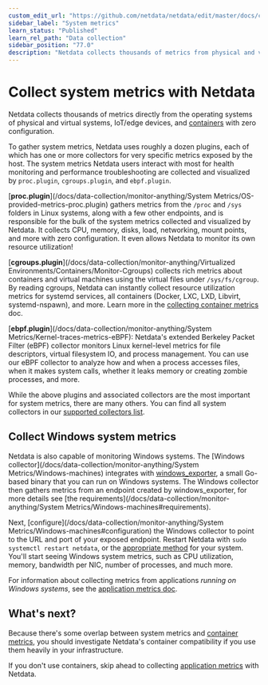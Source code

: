 ```yaml
---
custom_edit_url: "https://github.com/netdata/netdata/edit/master/docs/collect/system-metrics.md"
sidebar_label: "System metrics"
learn_status: "Published"
learn_rel_path: "Data collection"
sidebar_position: "77.0"
description: "Netdata collects thousands of metrics from physical and virtual systems, IoT/edge devices, and containers with zero configuration."
---
```



# Collect system metrics with Netdata

Netdata collects thousands of metrics directly from the operating systems of physical and virtual systems, IoT/edge
devices, and [containers](/docs/data-collection/container-metrics) with zero configuration.

To gather system metrics, Netdata uses roughly a dozen plugins, each of which has one or more collectors for very
specific metrics exposed by the host. The system metrics Netdata users interact with most for health monitoring and
performance troubleshooting are collected and visualized by `proc.plugin`, `cgroups.plugin`, and `ebpf.plugin`.

[**proc.plugin**](/docs/data-collection/monitor-anything/System Metrics/OS-provided-metrics-proc.plugin) gathers metrics from the `/proc` and `/sys` folders in Linux
systems, along with a few other endpoints, and is responsible for the bulk of the system metrics collected and
visualized by Netdata. It collects CPU, memory, disks, load, networking, mount points, and more with zero configuration.
It even allows Netdata to monitor its own resource utilization!

[**cgroups.plugin**](/docs/data-collection/monitor-anything/Virtualized Environments/Containers/Monitor-Cgroups) collects rich metrics about containers and virtual machines
using the virtual files under `/sys/fs/cgroup`. By reading cgroups, Netdata can instantly collect resource utilization
metrics for systemd services, all containers (Docker, LXC, LXD, Libvirt, systemd-nspawn), and more. Learn more in the
[collecting container metrics](/docs/data-collection/container-metrics) doc.

[**ebpf.plugin**](/docs/data-collection/monitor-anything/System Metrics/Kernel-traces-metrics-eBPF): Netdata's extended Berkeley Packet Filter (eBPF) collector
monitors Linux kernel-level metrics for file descriptors, virtual filesystem IO, and process management. You can use our
eBPF collector to analyze how and when a process accesses files, when it makes system calls, whether it leaks memory or
creating zombie processes, and more.

While the above plugins and associated collectors are the most important for system metrics, there are many others. You
can find all system collectors in our [supported collectors list](/docs/data-collection/monitor-anything#system-collectors).

## Collect Windows system metrics

Netdata is also capable of monitoring Windows systems. The [Windows
collector](/docs/data-collection/monitor-anything/System Metrics/Windows-machines) integrates with
[windows_exporter](https://github.com/prometheus-community/windows_exporter), a small Go-based binary that you can run
on Windows systems. The Windows collector then gathers metrics from an endpoint created by windows_exporter, for more
details see [the requirements](/docs/data-collection/monitor-anything/System Metrics/Windows-machines#requirements).

Next, [configure](/docs/data-collection/monitor-anything/System Metrics/Windows-machines#configuration) the Windows
collector to point to the URL and port of your exposed endpoint. Restart Netdata with `sudo systemctl restart netdata`, or the [appropriate
method](/docs/getting-started/manage-and-configure/start-stop-or-restart-the-netdata-agent) for your system. You'll start seeing Windows system metrics, such as CPU
utilization, memory, bandwidth per NIC, number of processes, and much more.

For information about collecting metrics from applications _running on Windows systems_, see the [application metrics
doc](/docs/data-collection/application-metrics#collect-metrics-from-applications-running-on-windows).

## What's next?

Because there's some overlap between system metrics and [container metrics](/docs/data-collection/container-metrics), you
should investigate Netdata's container compatibility if you use them heavily in your infrastructure.

If you don't use containers, skip ahead to collecting [application metrics](/docs/data-collection/application-metrics) with
Netdata.


